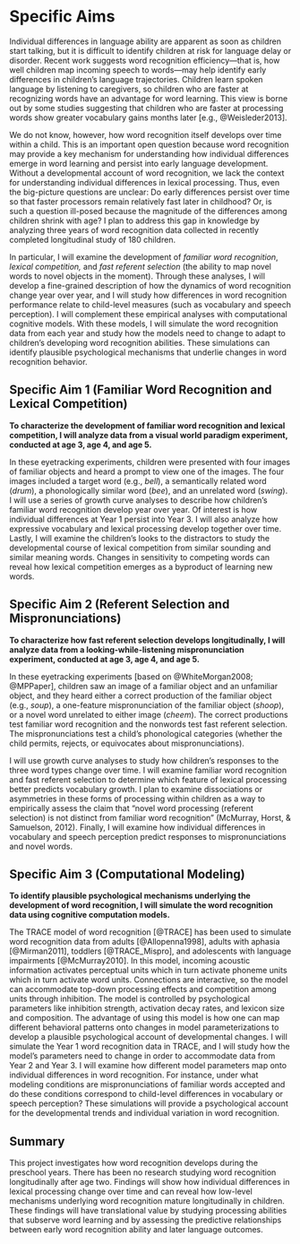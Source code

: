 Specific Aims
=====================================================================

Individual differences in language ability are apparent as soon as
children start talking, but it is difficult to identify children at risk
for language delay or disorder. Recent work suggests word recognition
efficiency—that is, how well children map incoming speech to words—may
help identify early differences in children’s language trajectories.
Children learn spoken language by listening to caregivers, so children
who are faster at recognizing words have an advantage for word learning.
This view is borne out by some studies suggesting that children who are
faster at processing words show greater vocabulary gains months later
[e.g., @Weisleder2013].

We do not know, however, how word recognition itself develops over time
within a child. This is an important open question because word
recognition may provide a key mechanism for understanding how individual
differences emerge in word learning and persist into early language
development. Without a developmental account of word recognition, we
lack the context for understanding individual differences in lexical
processing. Thus, even the big-picture questions are unclear: Do early
differences persist over time so that faster processors remain
relatively fast later in childhood? Or, is such a question ill-posed
because the magnitude of the differences among children shrink with age?
I plan to address this gap in knowledge by analyzing three years of word
recognition data collected in recently completed longitudinal study of
180 children.

In particular, I will examine the development of *familiar word
recognition*, *lexical competition,* and *fast referent selection* (the
ability to map novel words to novel objects in the moment). Through
these analyses, I will develop a fine-grained description of how the
dynamics of word recognition change year over year, and I will study how
differences in word recognition performance relate to child-level
measures (such as vocabulary and speech perception). I will complement
these empirical analyses with computational cognitive models. With these
models, I will simulate the word recognition data from each year and
study how the models need to change to adapt to children’s developing
word recognition abilities. These simulations can identify plausible
psychological mechanisms that underlie changes in word recognition
behavior.


Specific Aim 1 (Familiar Word Recognition and Lexical Competition)
---------------------------------------------------------------------

**To characterize the development of familiar word recognition and lexical
competition, I will analyze data from a visual world paradigm experiment,
conducted at age 3, age 4, and age 5.**

In these eyetracking experiments, children were presented with four
images of familiar objects and heard a prompt to view one of the images.
The four images included a target word (e.g., *bell*), a semantically
related word (*drum*), a phonologically similar word (*bee*), and an
unrelated word (*swing*). I will use a series of growth curve analyses
to describe how children’s familiar word recognition develop year over
year. Of interest is how individual differences at Year 1 persist into
Year 3. I will also analyze how expressive vocabulary and lexical
processing develop together over time. Lastly, I will examine the
children’s looks to the distractors to study the developmental course of
lexical competition from similar sounding and similar meaning words.
Changes in sensitivity to competing words can reveal how lexical
competition emerges as a byproduct of learning new words.

Specific Aim 2 (Referent Selection and Mispronunciations)
---------------------------------------------------------------------

**To characterize how fast referent selection develops longitudinally, I will
analyze data from a looking-while-listening mispronunciation experiment,
conducted at age 3, age 4, and age 5.**

In these eyetracking experiments [based on @WhiteMorgan2008; @MPPaper], children
saw an image of a familiar object and an unfamiliar object, and they heard
either a correct production of the familiar object (e.g., *soup*), a one-feature
mispronunciation of the familiar object (*shoop*), or a novel word unrelated to
either image (*cheem*). The correct productions test familiar word recognition
and the nonwords test fast referent selection. The mispronunciations test a
child’s phonological categories (whether the child permits, rejects, or
equivocates about mispronunciations).

I will use growth curve analyses to study how children’s responses to
the three word types change over time. I will examine familiar word
recognition and fast referent selection to determine which feature of
lexical processing better predicts vocabulary growth. I plan to examine
dissociations or asymmetries in these forms of processing within
children as a way to empirically assess the claim that "novel word
processing (referent selection) is not distinct from familiar word
recognition" (McMurray, Horst, & Samuelson, 2012). Finally, I will
examine how individual differences in vocabulary and speech perception
predict responses to mispronunciations and novel words.

Specific Aim 3 (Computational Modeling)
---------------------------------------------------------------------

**To identify plausible psychological mechanisms underlying the development of
word recognition, I will simulate the word recognition data using cognitive
computation models.**

The TRACE model of word recognition [@TRACE] has been used to simulate word
recognition data from adults [@Allopenna1998], adults with aphasia
[@Mirman2011], toddlers [@TRACE_Mispro], and adolescents with language
impairments [@McMurray2010]. In this model, incoming acoustic information
activates perceptual units which in turn activate phoneme units which in turn
activate word units. Connections are interactive, so the model can accommodate
top-down processing effects and competition among units through inhibition. The
model is controlled by psychological parameters like inhibition strength,
activation decay rates, and lexicon size and composition. The advantage of using
this model is how one can map different behavioral patterns onto changes in
model parameterizations to develop a plausible psychological account of
developmental changes. I will simulate the Year 1 word recognition data in
TRACE, and I will study how the model’s parameters need to change in order to
accommodate data from Year 2 and Year 3. I will examine how different model
parameters map onto individual differences in word recognition. For instance,
under what modeling conditions are mispronunciations of familiar words accepted
and do these conditions correspond to child-level differences in vocabulary or
speech perception? These simulations will provide a psychological account for
the developmental trends and individual variation in word recognition.

Summary
------------------------------------------------------------------------

This project investigates how word recognition develops during the
preschool years. There has been no research studying word recognition
longitudinally after age two. Findings will show how individual
differences in lexical processing change over time and can reveal how
low-level mechanisms underlying word recognition mature longitudinally
in children. These findings will have translational value by studying
processing abilities that subserve word learning and by assessing the
predictive relationships between early word recognition ability and
later language outcomes.
